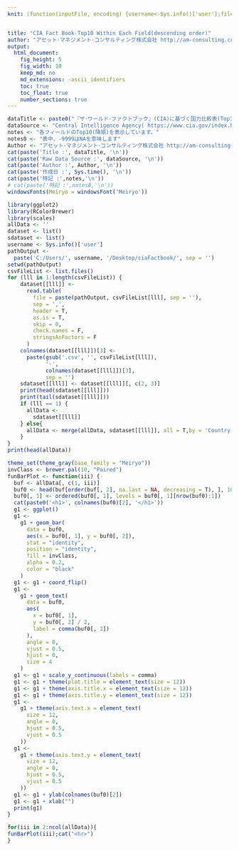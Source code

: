 ```yaml
---
knit: (function(inputFile, encoding) {username<-Sys.info()['user'];fileName<-'defaultPath.csv';pathToFile <-paste0('C:/Users/', username,'/Desktop/pathToCSV/');setwd(pathToFile);buf0<-read.csv(fileName,header = F,skip = 0,stringsAsFactor = F,check.names = F,fileEncoding = 'utf-8');rmarkdown::render(inputFile, encoding = encoding, output_file = paste0('C:/Users/',username,buf0[2,1],'charts/','am-consulting.co.jp-',format(Sys.time(),'%Y-%m-%d-%H-%M-%S'),'.html')) })


title: "CIA Fact Book-Top10 Within Each Field(descending order)"
author: "アセット･マネジメント･コンサルティング株式会社 http://am-consulting.co.jp"
output: 
  html_document:
    fig_height: 5
    fig_width: 10
    keep_md: no
    md_extensions: -ascii_identifiers  
    toc: true
    toc_float: true
    number_sections: true
---
```

<link href="http://knowledgevault.saecanet.com/components/rmarkdown-html.css" rel="stylesheet">
<style>
.main-container {
	max-width: 1900px;
	margin-left: auto;
	margin-right: auto;
}
div.tocify {
  width: 30%;
  max-width: 300px;
  max-height: 90%;
}
</style>

```r
dataTitle <- paste0("『ザ･ワールド･ファクトブック』(CIA)に基づく国力比較表(Top10) データ確認日:",Sys.Date())
dataSource <- "Central Intelligence Agency( https://www.cia.gov/index.html )"
notes <- "各フィールドのTop10(降順)を表示しています。"
notes0 <- "表中、-9999はNAを意味します"
Author <- "アセット･マネジメント･コンサルティング株式会社 http://am-consulting.co.jp"
cat(paste('Title :', dataTitle, '\n'))
cat(paste('Raw Data Source :', dataSource, '\n'))
cat(paste('Author :', Author, '\n'))
cat(paste('作成日 :', Sys.time(), '\n'))
cat(paste('特記 :',notes,'\n'))
# cat(paste('特記 :',notes0,'\n'))
windowsFonts(Meiryo = windowsFont('Meiryo'))
```

```r
library(ggplot2)
library(RColorBrewer)
library(scales)
allData <- ''
dataset <- list()
sdataset <- list()
username <- Sys.info()['user']
pathOutput <-
  paste('C:/Users/', username, '/Desktop/ciaFactbook/', sep = '')
setwd(pathOutput)
csvFileList <- list.files()
for (lll in 1:length(csvFileList)) {
    dataset[[lll]] <-
      read.table(
        file = paste(pathOutput, csvFileList[lll], sep = ''),
        sep = ',',
        header = T,
        as.is = T,
        skip = 0,
        check.names = F,
        stringsAsFactors = F
      )
    colnames(dataset[[lll]])[3] <-
      paste(gsub('.csv', '', csvFileList[lll]),
            '-',
            colnames(dataset[[lll]])[3],
            sep = '')
    sdataset[[lll]] <- dataset[[lll]][, c(2, 3)]
    print(head(sdataset[[lll]]))
    print(tail(sdataset[[lll]]))
    if (lll == 1) {
      allData <-
        sdataset[[lll]]
    } else{
      allData <- merge(allData, sdataset[[lll]], all = T,by = 'Country')
    }
}
print(head(allData))
```

```r
theme_set(theme_gray(base_family = "Meiryo"))
invClass <- brewer.pal(10, "Paired")
funBarPlot <- function(iii) {
  buf <- allData[, c(1, iii)]
  buf0 <- head(buf[order(buf[, 2], na.last = NA, decreasing = T), ], 10)
  buf0[, 1] <- ordered(buf0[, 1], levels = buf0[, 1][nrow(buf0):1])
  cat(paste0('<h1>', colnames(buf0)[2], '</h1>'))
  g1 <- ggplot()
  g1 <-
    g1 + geom_bar(
      data = buf0,
      aes(x = buf0[, 1], y = buf0[, 2]),
      stat = "identity",
      position = "identity",
      fill = invClass,
      alpha = 0.2,
      color = "black"
    )
  g1 <- g1 + coord_flip()
  g1 <-
    g1 + geom_text(
      data = buf0,
      aes(
        x = buf0[, 1],
        y = buf0[, 2] / 2,
        label = comma(buf0[, 2])
      ),
      angle = 0,
      vjust = 0.5,
      hjust = 0,
      size = 4
    )
  g1 <- g1 + scale_y_continuous(labels = comma)
  g1 <- g1 + theme(plot.title = element_text(size = 12))
  g1 <- g1 + theme(axis.title.x = element_text(size = 12))
  g1 <- g1 + theme(axis.title.y = element_text(size = 12))
  g1 <-
    g1 + theme(axis.text.x = element_text(
      size = 12,
      angle = 0,
      hjust = 0.5,
      vjust = 0.5
    ))
  g1 <-
    g1 + theme(axis.text.y = element_text(
      size = 12,
      angle = 0,
      hjust = 0.5,
      vjust = 0.5
    ))
  g1 <- g1 + ylab(colnames(buf0)[2])
  g1 <- g1 + xlab("")
  print(g1)
}
```

```r
for(iii in 2:ncol(allData)){
funBarPlot(iii);cat("<hr>")
}  
```